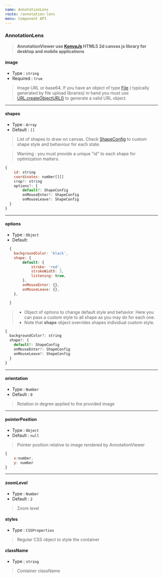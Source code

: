 ```yaml
---
name: AnnotationLens
route: /annotation-lens
menu: Component API
---
```


### AnnotationLens

> **AnnotationViewer use [KonvaJs](https://konvajs.org) HTML5 2d canvas js library for desktop and mobile applications**

#### image

- Type : `string`
- Required : `true`

> Image URL or base64. If you have an object of type [File](https://developer.mozilla.org/fr/docs/Web/API/File) ( typically generated by file upload libraries) in hand you must use [URL.createObjectURL()](https://developer.mozilla.org/fr/docs/Web/API/URL/createObjectURL) to generate a valid URL object.

---

#### shapes

- Type : `Array`
- Default : `[]`

> List of shapes to draw on canvas. Check [ShapeConfig](https://konvajs.org/api/Konva.Line.html#main) to custom shape style and behaviour for each state.

> Warning : you must provide a unique "id" to each shape for optimization matters.

```js
{
    id: string
    coordinates: number[][]
    crop?: string
    options?: {
        default?: ShapeConfig
        onMouseEnter?: ShapeConfig
        onMouseLeave?: ShapeConfig
  }
}
```

---

#### options

- Type : `Object`
- Default:

```javascript
  {
    backgroundColor: 'black',
    shape: {
        default: {
            stroke: 'red',
            strokeWidth: 3,
            listening: true,
        },
        onMouseEnter: {},
        onMouseLeave: {},
    },

  }

```

> - Object of options to change default style and behavior. Here you can pass a custom style to all shape as you may do for each one.
> - Note that **shape** object overrides shapes individual custom style.

```js
{
  backgroundColor?: string
  shape?: {
    default?: ShapeConfig
    onMouseEnter?: ShapeConfig
    onMouseLeave?: ShapeConfig
  }
}
```

---

#### orientation

- Type : `Number`
- Default : `0`

> Rotation in degree applied to the provided image

---

#### pointerPosition

- Type : `Object`
- Default : `null`

> Pointer position relative to image rendered by AnnotationViewer

```javascript
{
    x:number,
    y: number
}
```

---

#### zoomLevel

- Type : `Number`
- Default : `2`

> Zoom level

#### styles

- Type : `CSSProperties`

> Regular CSS object to style the container

#### className

- Type : `string`

> Container className
